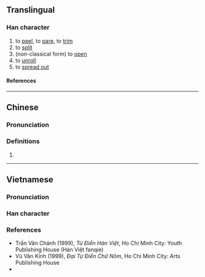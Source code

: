 {{character info}}
{{character info|0x2F81F}}
==Translingual==

===Han character===
{{Han char|rn=18|rad=刀|as=05|sn=7|four=|canj=DELN|ids=⿰皮刂}}

# to [[peel]], to [[pare]], to [[trim]]
# to [[split]]
# (non-classical form) to [[open]]
# to [[unroll]]
# to [[spread out]]

====References====
{{Han ref|kx=0137.360|hdz=10331.090|uh=34DF}}
{{Han ref|uh=2F81F}}

----

==Chinese==
{{zh-forms}}

===Pronunciation===
{{zh-pron
|m=pí
|c=pai1,pei1,ngo4
|mc=
|oc=
|ma=
|cat=v
}}

===Definitions===
{{zh-hanzi}}

# {{rfdef|zh}}

----

==Vietnamese==

===Pronunciation===
{{vi-readings|hanviet=bi, phi|phienthiet=蒲糜 bồ mi, 攀糜 phan mi|nom=phay|rs=刀05}}

===Han character===
{{vi-readings|reading=[[phay]], [[bi]], [[phi]]|rs=刀05}}

===References===
* Trần Văn Chánh (1999), ''Từ Điển Hán Việt'', Ho Chi Minh City: Youth Publishing House (Hán Việt fanqie)
* Vũ Văn Kính (1999), ''Đại Tự Điển Chữ Nôm'', Ho Chi Minh City: Arts Publishing House
* {{R:WinVNKey:Lê Sơn Thanh}}